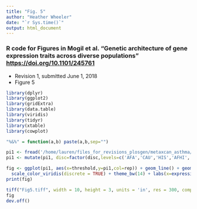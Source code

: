 ```yaml
---
title: "Fig. 5"
author: "Heather Wheeler"
date: "`r Sys.time()`"
output: html_document
---
```


### R code for Figures in Mogil et al. "Genetic architecture of gene expression traits across diverse populations" <https://doi.org/10.1101/245761>
- Revision 1, submitted June 1, 2018
- Figure 5

```r
library(dplyr)
library(ggplot2)
library(gridExtra)
library(data.table)
library(viridis)
library(tidyr)
library(xtable)
library(cowplot)

"%&%" = function(a,b) paste(a,b,sep="")
```

```r
pi1 <- fread('/home/lauren/files_for_revisions_plosgen/metaxcan_asthma/Figure_5_values_table.txt')
pi1 <- mutate(pi1, disc=factor(disc,levels=c('AFA','CAU','HIS','AFHI','ALL')))

fig <- ggplot(pi1, aes(x=threshold,y=pi1,col=rep)) + geom_line() + geom_point() + facet_wrap(~disc,nrow=1) +
  scale_color_viridis(discrete = TRUE) + theme_bw(14) + labs(x=expression(paste(R^2, ' threshold')),y=expression(pi[1]),col="Replication\nPopulation") + theme(axis.text.x = element_text(angle = 90, hjust = 1))
print(fig)
```


```r
tiff("Fig5.tiff", width = 10, height = 3, units = 'in', res = 300, compression = 'lzw')
fig
dev.off()
```


